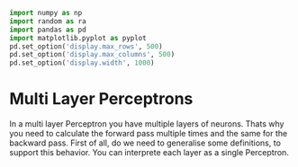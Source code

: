 ```python
import numpy as np
import random as ra
import pandas as pd
import matplotlib.pyplot as pyplot
pd.set_option('display.max_rows', 500)
pd.set_option('display.max_columns', 500)
pd.set_option('display.width', 1000)
```

# Multi Layer Perceptrons
In a multi layer Perceptron you have multiple layers of neurons. Thats why you need to calculate the forward pass multiple times and the same for the backward pass. First of all, do we need to generalise some definitions, to support this behavior. You can interprete each layer as a single Perceptron. 





